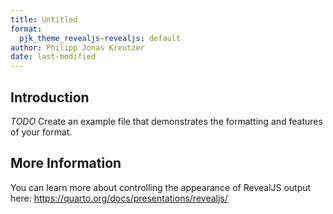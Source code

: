 ```yaml
---
title: Untitled
format:
  pjk_theme_revealjs-revealjs: default
author: Philipp Jonas Kreutzer
date: last-modified
---
```


## Introduction

*TODO* Create an example file that demonstrates the formatting and features of your format.

## More Information

You can learn more about controlling the appearance of RevealJS output here: <https://quarto.org/docs/presentations/revealjs/>

